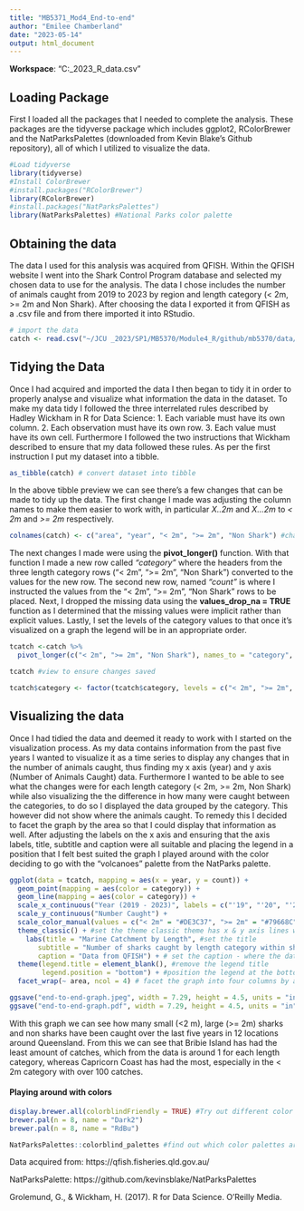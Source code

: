 ```yaml
---
title: "MB5371_Mod4_End-to-end"
author: "Emilee Chamberland"
date: "2023-05-14"
output: html_document
---
```

**Workspace**: "C:\Users\custo\OneDrive\Documents\JCU _2023\SP1\MB5370\Module4_R\github\mb5370\data\catchment_data.csv"

## Loading Package

First I loaded all the packages that I needed to complete the analysis. These packages are the tidyverse package which includes ggplot2, RColorBrewer and the NatParksPalettes (downloaded from Kevin Blake's Github repository), all of which I utilized to visualize the data.
```r
#Load tidyverse
library(tidyverse)
#Install ColorBrewer
#install.packages("RColorBrewer")
library(RColorBrewer)
#install.packages("NatParksPalettes")
library(NatParksPalettes) #National Parks color palette
```

## Obtaining the data

The data I used for this analysis was acquired from QFISH. Within the QFISH website I went into the Shark Control Program database and selected my chosen data to use for the analysis. The data I chose includes the number of animals caught from 2019 to 2023 by region and length category (< 2m, >= 2m and Non Shark). After choosing the data I exported it from QFISH as a .csv file and from there imported it into RStudio.

```r
# import the data
catch <- read.csv("~/JCU _2023/SP1/MB5370/Module4_R/github/mb5370/data/catchdata.csv", skip = 1)
```

## Tidying the Data

Once I had acquired and imported the data I then began to tidy it in order to properly analyse and visualize what information the data in the dataset. To make my data tidy I followed the three interrelated rules described by Hadley Wickham in R for Data Science:
1. Each variable must have its own column.
2. Each observation must have its own row.
3. Each value must have its own cell. 
Furthermore I followed the two instructions that Wickham described to ensure that my data followed these rules. As per the first instruction I put my dataset into a tibble. 
```r
as_tibble(catch) # convert dataset into tibble
```
In the above tibble preview we can see there's a few changes that can be made to tidy up the data. The first change I made was adjusting the column names to make them easier to work with, in particular *X..2m* and *X...2m* to *< 2m* and *>= 2m* respectively. 
```r
colnames(catch) <- c("area", "year", "< 2m", ">= 2m", "Non Shark") #change the column names to something easier to understand
```

The next changes I made were using the **pivot_longer()** function. With that function I made a new row called *"category"* where the headers from the three length category rows ("< 2m", ">= 2m", "Non Shark") converted to the values for the new row. The second new row, named *"count"* is where I instructed the values from the "< 2m", ">= 2m", "Non Shark" rows to be placed. Next, I dropped the missing data using the **values_drop_na = TRUE** function as I determined that the missing values were implicit rather than explicit values. Lastly, I set the levels of the category values to that once it's visualized on a graph the legend will be in an appropriate order. 
```r
tcatch <-catch %>%
  pivot_longer(c("< 2m", ">= 2m", "Non Shark"), names_to = "category", values_to = "count", values_drop_na = TRUE) #put all length categories in one row and values in a catch count column, drop any missing values

tcatch #view to ensure changes saved

tcatch$category <- factor(tcatch$category, levels = c("< 2m", ">= 2m", "Non Shark")) #set the levels so the legend will be in the best order

```

## Visualizing the data

Once I had tidied the data and deemed it ready to work with I started on the visualization process. As my data contains information from the past five years I wanted to visualize it as a time series to display any changes that in the number of animals caught, thus finding my x axis (year) and y axis (Number of Animals Caught) data. Furthermore I wanted to be able to see what the changes were for each length category (< 2m, >= 2m, Non Shark) while also visualizing the the difference in how many were caught between the categories, to do so I displayed the data grouped by the category. This however did not show where the animals caught. To remedy this I decided to facet the graph by the area so that I could display that information as well. After adjusting the labels on the x axis and ensuring that the axis labels, title, subtitle and caption were all suitable and placing the legend in a position that I felt best suited the graph I played around with the color deciding to go with the "volcanoes" palette from the NatParks palette. 
```r
ggplot(data = tcatch, mapping = aes(x = year, y = count)) +
  geom_point(mapping = aes(color = category)) +
  geom_line(mapping = aes(color = category)) +
  scale_x_continuous("Year (2019 - 2023)", labels = c("'19", "'20", "'21", "'22", "'23")) +
  scale_y_continuous("Number Caught") +
  scale_color_manual(values = c("< 2m" = "#DE3C37", ">= 2m" = "#79668C", "Non Shark" = "#1E547D"), labels = c("Small Shark (<2m)", "Large Shark (>=2m)", "Non Shark")) + #set the colors - chosen from the NatParks Volcanoes palette
  theme_classic() + #set the theme classic theme has x & y axis lines with no gridlines
    labs(title = "Marine Catchment by Length", #set the title
       subtitle = "Number of sharks caught by length category within shark control areas", #set the subtitle, sits below the title to add additional information
       caption = "Data from QFISH") + # set the caption - where the data was acquired or any other additional information'
  theme(legend.title = element_blank(), #remove the legend title
        legend.position = "bottom") + #position the legend at the bottom of the graph
  facet_wrap(~ area, ncol = 4) # facet the graph into four columns by area

ggsave("end-to-end-graph.jpeg", width = 7.29, height = 4.5, units = "in") #export the graph as a 7.29 x 4.5 inch jpeg
ggsave("end-to-end-graph.pdf", width = 7.29, height = 4.5, units = "in") #export as 7.29 x 4.5 in pdf
```
With this graph we can see how many small (<2 m), large (>= 2m) sharks and non sharks have been caught over the last five years in 12 locations around Queensland. From this we can see that Bribie Island has had the least amount of catches, which from the data is around 1 for each length category, whereas Capricorn Coast has had the most, especially in the < 2m category with over 100 catches. 


#### Playing around with colors
```r
display.brewer.all(colorblindFriendly = TRUE) #Try out different color scales and palettes
brewer.pal(n = 8, name = "Dark2")
brewer.pal(n = 8, name = "RdBu")

NatParksPalettes::colorblind_palettes #find out which color palettes are color blind friendly
```


Data acquired from:  https://qfish.fisheries.qld.gov.au/

NatParksPalette: https://github.com/kevinsblake/NatParksPalettes

Grolemund, G., & Wickham, H. (2017). R for Data Science. O’Reilly Media.